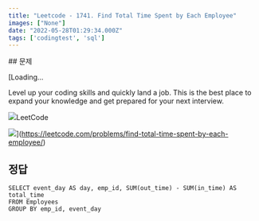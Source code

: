```yaml
---
title: "Leetcode - 1741. Find Total Time Spent by Each Employee"
images: ["None"]
date: "2022-05-28T01:29:34.000Z"
tags: ['codingtest', 'sql']
---
```


<TOCInline toc={props.toc} asDisclosure />
## 문제

[Loading...

Level up your coding skills and quickly land a job. This is the best place to expand your knowledge and get prepared for your next interview.

![](https://leetcode.com/favicon-192x192.png)LeetCode

![](https://leetcode.com/static/images/LeetCode_Sharing.png)](https://leetcode.com/problems/find-total-time-spent-by-each-employee/)

## 정답

```
SELECT event_day AS day, emp_id, SUM(out_time) - SUM(in_time) AS total_time
FROM Employees
GROUP BY emp_id, event_day
```
